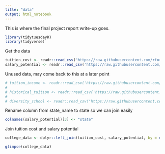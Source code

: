 ```yaml
---
title: "data"
output: html_notebook
---
```


This is where the final project report write-up goes. 
```r
library(tidytuesdayR)
library(tidyverse)
```

Get the data
```r
tuition_cost <- readr::read_csv('https://raw.githubusercontent.com/rfordatascience/tidytuesday/master/data/2020/2020-03-10/tuition_cost.csv')
salary_potential <- readr::read_csv('https://raw.githubusercontent.com/rfordatascience/tidytuesday/master/data/2020/2020-03-10/salary_potential.csv')

```

Unused data, may come back to this at a later point 
```r
# tuition_income <- readr::read_csv('https://raw.githubusercontent.com/rfordatascience/tidytuesday/master/data/2020/2020-03-10/tuition_income.csv') 
# 
# historical_tuition <- readr::read_csv('https://raw.githubusercontent.com/rfordatascience/tidytuesday/master/data/2020/2020-03-10/historical_tuition.csv')
# 
# diversity_school <- readr::read_csv('https://raw.githubusercontent.com/rfordatascience/tidytuesday/master/data/2020/2020-03-10/diversity_school.csv')
```


Rename column from state_name to state so we can join easily
```r
colnames(salary_potential)[3] <- "state"
```

Join tuition cost and salary potential
```r
college_data <- dplyr::left_join(tuition_cost, salary_potential, by = c("name", "state"))
```

```r
glimpse(college_data)
```

